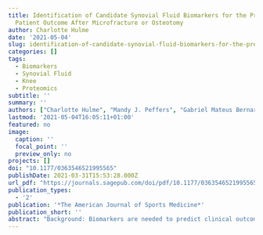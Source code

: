 ```yaml
---
title: Identification of Candidate Synovial Fluid Biomarkers for the Prediction of
  Patient Outcome After Microfracture or Osteotomy
author: Charlotte Hulme
date: '2021-05-04'
slug: identification-of-candidate-synovial-fluid-biomarkers-for-the-prediction-of-patient-outcome-after-microfracture-or-osteotomy
categories: []
tags:
  - Biomarkers
  - Synovial Fluid
  - Knee
  - Proteomics
subtitle: ''
summary: ''
authors: ["Charlotte Hulme", "Mandy J. Peffers", "Gabriel Mateus Bernardo Harrington", "Emma Wilson", "Jade Perry", "Sally Roberts" ,"Pete Gallacher", "Paul Jermin", "Karina Wright"]
lastmod: '2021-05-04T16:05:11+01:00'
featured: no
image:
  caption: ''
  focal_point: ''
  preview_only: no
projects: []
doi: "10.1177/0363546521995565"
publishDate: 2021-03-31T15:53:28.000Z
url_pdf: "https://journals.sagepub.com/doi/pdf/10.1177/0363546521995565"
publication_types:
  - '2'
publication: '*The American Journal of Sports Medicine*'
publication_short: ''
abstract: "Background: Biomarkers are needed to predict clinical outcomes for microfracture and osteotomy surgeries to ensure patients can be better stratified to receive the most appropriate treatment. <br>Purpose: To identify novel biomarker candidates and to investigate the potential of a panel of protein biomarkers for the prediction of clinical outcome after treatment with microfracture or osteotomy. <br>Study Design: Descriptive laboratory study. <br>Methods: To identify novel candidate biomarker proteins, we used label-free quantitation after liquid chromatography–tandem mass spectrometry of dynamic range-compressed synovial fluids (SFs) from individuals who responded excellently or poorly (based on change in Lysholm score) to microfracture (n = 6) or osteotomy (n = 7). Biomarkers that were identified in this proteomic analysis or that relate to osteoarthritis (OA) severity or have predictive value in another early OA therapy (autologous cell implantation) were measured in the SF of 19 and 13 patients before microfracture or osteotomy, respectively, using commercial immunoassays, and were normalized to urea. These were aggrecanase-1 (ADAMTS-4), cartilage oligomeric matrix protein (COMP), hyaluronan (HA), lymphatic vessel endothelial hyaluronan receptor 1 (LYVE-1), matrix metalloproteinase 1 and 3, soluble CD14, S100 calcium binding protein A13, and 14-3-3 protein theta (YWHAQ). Levels of COMP and HA were also measured in the plasma of these patients. To find predictors of postoperative function, multivariable regression analyses were performed. <br>Results: Proteomic analyses highlighted YWHAQ and LYVE-1 as being differentially abundant between the clinical responders/improvers and nonresponders after microfracture. A linear regression model after backward variable selection could relate preoperative concentrations of SF proteins (HA, YWHAQ, LYVE-1), activity of ADAMTS-4, and patient demographic characteristics (smoker status and sex) with Lysholm score 12 months after microfracture. Further, a generalized linear model with elastic net penalization indicated that lower preoperative activity of ADAMTS-4 in SF, being a nonsmoker, and being younger at the time of operation were indicative of a higher postoperative Lysholm score (improved joint function) after osteotomy surgery. <br>Conclusion: We have identified biomarkers and generated regression models with the potential to predict clinical outcome in patients treated with microfracture or osteotomy of the knee. <br>Clinical Relevance: Candidate protein biomarkers identified in this study have the potential to help determine which patients will be best suited to treatment with microfracture or osteotomy."
---
```

